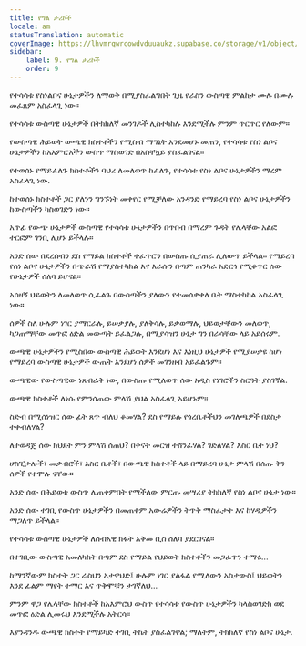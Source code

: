 ```yaml
---
title: የግል ታሪኮች
locale: am
statusTranslation: automatic
coverImage: https://lhvmrqwrcowdvduuaukz.supabase.co/storage/v1/object/public/strapi-uploads/small_cover-tratado-de-psicologia-revolucionaria.webp-5e15e1cec4e0ebebcde5d7fc7565d8fd.webp
sidebar:
    label: 9. የግል ታሪኮች
    order: 9
---
```

የተሳሳቱ የስነልቦና ሁኔታዎችን ለማወቅ በሚያስፈልግበት ጊዜ የራስን ውስጣዊ ምልከታ ሙሉ በሙሉ መፈጸም አስፈላጊ ነው።

የተሳሳቱ ውስጣዊ ሁኔታዎች በትክክለኛ መንገዶች ሊስተካከሉ እንደሚችሉ ምንም ጥርጥር የለውም።

የውስጣዊ ሕይወት ውጫዊ ክስተቶችን የሚስብ ማግኔት እንደመሆኑ መጠን, የተሳሳቱ የስነ ልቦና ሁኔታዎችን ከአእምሮአችን ውስጥ ማስወገድ በአስቸኳይ ያስፈልገናል።

የተወሰኑ የማይፈለጉ ክስተቶችን ባህሪ ለመለወጥ ከፈለጉ, የተሳሳቱ የስነ ልቦና ሁኔታዎችን ማረም አስፈላጊ ነው.

ከተወሰኑ ክስተቶች ጋር ያለንን ግንኙነት መቀየር የሚቻለው አንዳንድ የማይረባ የስነ ልቦና ሁኔታዎችን ከውስጣችን ካስወገድን ነው።

አጥፊ የውጭ ሁኔታዎች ውስጣዊ የተሳሳቱ ሁኔታዎችን በጥበብ በማረም ጉዳት የሌላቸው አልፎ ተርፎም ገንቢ ሊሆኑ ይችላሉ።

አንድ ሰው በደረሰብን ደስ የማይል ክስተቶች ተፈጥሮን በውስጡ ሲያጠራ ሊለውጥ ይችላል። የማይረባ የስነ ልቦና ሁኔታዎችን በጭራሽ የማያስተካክል እና እራሱን በጣም ጠንካራ አድርጎ የሚቆጥር ሰው የሁኔታዎች ሰለባ ይሆናል።

አሳዛኝ ህይወትን ለመለወጥ ሲፈልጉ በውስጣችን ያለውን የተመሰቃቀለ ቤት ማስተካከል አስፈላጊ ነው።

ሰዎች ስለ ሁሉም ነገር ያማርራሉ, ይሠቃያሉ, ያለቅሳሉ, ይቃወማሉ, ህይወታቸውን መለወጥ, ካጋጠማቸው መጥፎ ዕድል መውጣት ይፈልጋሉ, በሚያሳዝን ሁኔታ ግን በራሳቸው ላይ አይሰሩም.

ውጫዊ ሁኔታዎችን የሚስበው ውስጣዊ ሕይወት እንደሆነ እና እነዚህ ሁኔታዎች የሚያሠቃዩ ከሆነ የማይረባ ውስጣዊ ሁኔታዎች ውጤት እንደሆነ ሰዎች መገንዘብ አይፈልጉም።

ውጫዊው የውስጣዊው ነጸብራቅ ነው, በውስጡ የሚለወጥ ሰው አዲስ የነገሮችን ስርዓት ያስገኛል.

ውጫዊ ክስተቶች ለነሱ የምንሰጠው ምላሽ ያህል አስፈላጊ አይሆኑም።

ስድብ በሚሰነዝር ሰው ፊት ጸጥ ብለህ ቆመሃል? ደስ የማይሉ የጎረቤቶችህን መገለጫዎች በደስታ ተቀብለሃል?

ለተወዳጅ ሰው ክህደት ምን ምላሽ ሰጠህ? በቅናት መርዝ ተሸንፈሃል? ገድለሃል? እስር ቤት ነህ?

ሆስፒታሎች፣ መቃብሮች፣ እስር ቤቶች፣ በውጫዊ ክስተቶች ላይ በማይረባ ሁኔታ ምላሽ በሰጡ ቅን ሰዎች የተሞሉ ናቸው።

አንድ ሰው በሕይወቱ ውስጥ ሊጠቀምበት የሚችለው ምርጡ መሣሪያ ትክክለኛ የስነ ልቦና ሁኔታ ነው።

አንድ ሰው ተገቢ የውስጥ ሁኔታዎችን በመጠቀም አውሬዎችን ትጥቅ ማስፈታት እና ከሃዲዎችን ማጋለጥ ይችላል።

የተሳሳቱ ውስጣዊ ሁኔታዎች ለሰብአዊ ክፋት አቅመ ቢስ ሰለባ ያደርገናል።

በተገቢው ውስጣዊ አመለካከት በጣም ደስ የማይል የህይወት ክስተቶችን መጋፈጥን ተማሩ...

ከማንኛውም ክስተት ጋር ራስህን አታዋህድ፤ ሁሉም ነገር ያልፋል የሚለውን አስታውስ፤ ህይወትን እንደ ፊልም ማየት ተማር እና ጥቅሞቹን ታገኛለህ...

ምንም ዋጋ የሌላቸው ክስተቶች ከአእምሮህ ውስጥ የተሳሳቱ የውስጥ ሁኔታዎችን ካላስወገድክ ወደ መጥፎ ዕድል ሊመሩህ እንደሚችሉ አትርሳ።

እያንዳንዱ ውጫዊ ክስተት የማይካድ ተገቢ ትኬት ያስፈልገዋል; ማለትም, ትክክለኛ የስነ ልቦና ሁኔታ.

